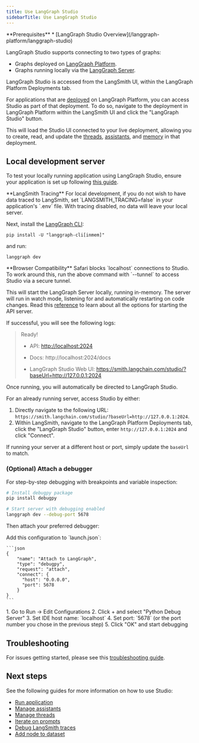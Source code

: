 ```yaml
---
title: Use LangGraph Studio
sidebarTitle: Use LangGraph Studio
---
```


<Info>
  **Prerequisites**
  * [LangGraph Studio Overview](/langgraph-platform/langgraph-studio)
</Info>

LangGraph Studio supports connecting to two types of graphs:

* Graphs deployed on [LangGraph Platform](/langgraph-platform/deployment-quickstart).
* Graphs running locally via the [LangGraph Server](/langgraph-platform/local-server).

LangGraph Studio is accessed from the LangSmith UI, within the LangGraph Platform Deployments tab.

For applications that are [deployed](/langgraph-platform/deployment-quickstart) on LangGraph Platform, you can access Studio as part of that deployment. To do so, navigate to the deployment in LangGraph Platform within the LangSmith UI and click the "LangGraph Studio" button.

This will load the Studio UI connected to your live deployment, allowing you to create, read, and update the [threads](/oss/persistence#threads), [assistants](/langgraph-platform/assistants), and [memory](/oss/memory) in that deployment.

## Local development server

To test your locally running application using LangGraph Studio, ensure your application is set up following [this guide](/langgraph-platform/deployment-quickstart).

<Info>
  **LangSmith Tracing**
  For local development, if you do not wish to have data traced to LangSmith, set `LANGSMITH_TRACING=false` in your application's `.env` file. With tracing disabled, no data will leave your local server.
</Info>

Next, install the [LangGraph CLI](/langgraph-platform/langgraph-cli):

```
pip install -U "langgraph-cli[inmem]"
```

and run:

```
langgraph dev
```

<Warning>
  **Browser Compatibility**
  Safari blocks `localhost` connections to Studio. To work around this, run the above command with `--tunnel` to access Studio via a secure tunnel.
</Warning>

This will start the LangGraph Server locally, running in-memory. The server will run in watch mode, listening for and automatically restarting on code changes. Read this [reference](/langgraph-platform/cli#dev) to learn about all the options for starting the API server.

If successful, you will see the following logs:

> Ready!
> 
> - API: [http://localhost:2024](http://localhost:2024/)
> 
> - Docs: http://localhost:2024/docs
> 
> - LangGraph Studio Web UI: https://smith.langchain.com/studio/?baseUrl=http://127.0.0.1:2024

Once running, you will automatically be directed to LangGraph Studio.

For an already running server, access Studio by either:

1. Directly navigate to the following URL: `https://smith.langchain.com/studio/?baseUrl=http://127.0.0.1:2024`.
2. Within LangSmith, navigate to the LangGraph Platform Deployments tab, click the "LangGraph Studio" button, enter `http://127.0.0.1:2024` and click "Connect".

If running your server at a different host or port, simply update the `baseUrl` to match.

### (Optional) Attach a debugger

For step-by-step debugging with breakpoints and variable inspection:

```bash
# Install debugpy package
pip install debugpy

# Start server with debugging enabled
langgraph dev --debug-port 5678
```

Then attach your preferred debugger:

<Tabs>
  <Tab title="VS Code">
    Add this configuration to `launch.json`:
    
    ```json
    {
        "name": "Attach to LangGraph",
        "type": "debugpy",
        "request": "attach",
        "connect": {
          "host": "0.0.0.0",
          "port": 5678
        }
    }
    ```
  </Tab>
  <Tab title="PyCharm">
    1. Go to Run → Edit Configurations 
    2. Click + and select "Python Debug Server" 
    3. Set IDE host name: `localhost` 
    4. Set port: `5678` (or the port number you chose in the previous step) 
    5. Click "OK" and start debugging
  </Tab>
</Tabs>

## Troubleshooting

For issues getting started, please see this [troubleshooting guide](/langgraph-platform/troubleshooting-studio).

## Next steps

See the following guides for more information on how to use Studio:

* [Run application](/langgraph-platform/invoke-studio)
* [Manage assistants](/langgraph-platform/manage-assistants-studio)
* [Manage threads](/langgraph-platform/threads-studio)
* [Iterate on prompts](/langgraph-platform/iterate-graph-studio)
* [Debug LangSmith traces](/langgraph-platform/clone-traces-studio)
* [Add node to dataset](/langgraph-platform/datasets-studio)
